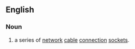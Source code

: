 ==English==

===Noun===
{{en-noun}}
# {{lb|en|computing}} a series of [[network]] [[cable]] [[connection]] [[socket]]s.